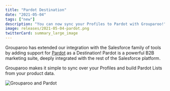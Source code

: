 ```yaml
---
title: "Pardot Destination"
date: "2021-05-04"
tags: ["new"]
description: "You can now sync your Profiles to Pardot with Grouparoo!"
image: releases/2021-05-04-pardot.png
twitterCard: summary_large_image
---
```


Grouparoo has extended our integration with the Salesforce family of tools by adding support for [Pardot](https://www.pardot.com/) as a Destination! Pardot is a powerful B2B marketing suite, deeply integrated with the rest of the Salesforce platform.

Grouparoo makes it simple to sync over your Profiles and build Pardot Lists from your product data.

<Image
  alt="Grouparoo and Pardot"
  src="releases/2021-05-04-pardot.png"
  width={1400}
  height={735}
/>
